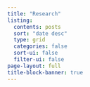 ---
title: "Research"
listing:
  contents: posts
  sort: "date desc"
  type: grid
  categories: false
  sort-ui: false
  filter-ui: false
page-layout: full
title-block-banner: true
---
